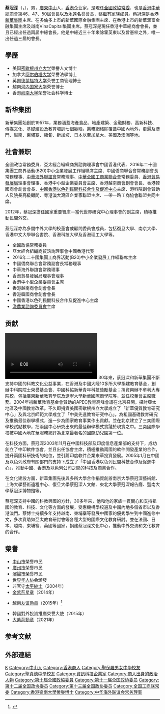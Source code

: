 {{多個問題|
{{Inappropriate tone|time=2018-05-09T06:27:37+00:00}}

{{Advert |time=2018-05-09T14:22:25+00:00 }}
}}
'''蔡冠深'''{{大紫荊}}{{GBSHK}}{{JP}}（{{lang-en|Jonathan Choi Koon-shum}}，{{bd|1957年|}}），男，[[廣東省|廣東]][[中山市|中山]]人，[[香港|香港]]企业家，是現任[[全國政協常委|全國政協常委]]，也是[[香港中華總商會|香港中華總商會]]第46、47、50屆會長以及永遠名譽會長，[[蔡繼有家族|蔡繼有家族]]成員。蔡冠深是[[香港新華集團|香港新華集團]]主席、在多倫多上市的新華國際金融集團主席、在香港上市的新華滙富金融集團主席及越南VinaCapital集團主席。蔡冠深是現任香港中華總商會會長，並且已經出任過兩屆中總會長。他是中總近三十年來除霍英東以及曾憲梓之外，唯一出任過三屆的會長。

== 學歷 ==
* 美国[[密歇根州立大学|密歇根州立大学]]榮譽人文博士
* 加拿大[[阿尔伯塔大学|阿尔伯塔大学]]榮譽法學博士
* 英国[[德蒙福特大学|德蒙福特大学]]荣誉工商管理博士
* 越南[[河内国家大学|河内国家大学]]荣誉博士
* 香港[[嶺南大學_(香港)|岭南大学]]荣誉社会科学博士

== 新华集团 ==
新華集團始創於1957年，業務涵蓋海產食品、地產建築、金融財務、高新科技、傳媒文化、基礎建設及教育培訓七個範疇。業務網絡除覆蓋中國內地外，更遍及澳門、越南、柬埔寨、緬甸、新加坡、日本以至加拿大、美國及澳洲等地。

== 社會兼职 ==
全國政協常務委員、亞太經合組織商貿諮詢理事會中國香港代表、2016年二十國集團工商界活動(B20)中小企業發展工作組聯席主席、中國僑商聯合會常務副會長常務理事、[[中華海外聯誼會|中華海外聯誼會]]常務理事、[[中華全國工商業聯合會|中華全國工商業聯合會]]常務委員、[[香港貿易發展局|香港貿易發展局]]理事會理事、香港中小型企業委員會主席、香港越南商會創會會長、香港韓國商會創會會長、[[中國香港以色列民間科技合作及促進中心|中國香港以色列民間科技合作及促進中心]]主席、港科院創會贊助人及院長高級顧問、粵港澳大灣區企業家聯盟主席、一帶一路工商協會聯盟共同主席。

2012年，蔡冠深擔任國家重要智庫—當代世界研究中心理事會的副主席，積極推動民間外交。

蔡冠深亦為多間中外大學的校董會或顧問委員會成員，包括復旦大學、南京大學、香港中文大學聯合書院、香港科技大學及香港理工大學等。

* 全國政協常務委員
* 亞太經合組織商貿諮詢理事會中國香港代表
* 2016年二十國集團工商界活動(B20)中小企業發展工作組聯席主席
* 中國僑商聯合會常務副會長常務理事
* 中華海外聯誼會常務理事
* 香港貿易發展局理事會理事
* 香港中小型企業委員會主席
* 香港越南商會創會會長
* 香港韓國商會創會會長
* 中國香港以色列民間科技合作及促進中心主席
* [[漁農業諮詢委員會|漁農業諮詢委員會]]主席

== 贡献 ==
[[File:2021年3月6日_蔡冠深：只有“爱国者治港”香港才能继续繁荣稳定.webm|2021年3月6日 蔡冠深：只有“爱国者治港”香港才能继续繁荣稳定]]
30年來，蔡冠深和新華集團不斷支持中國的科教文化公益事業，在香港及中國大陸10多所大學捐建教育基金，創辦中科院院士榮譽基金會、中國科協新華青年科技獎勵基金；捐資興辦不牟利大專院校，包括廣東新華教育學院及遼寧大學新華國際商學院等，並任校董會主席職務。2004年初新華教育基金會贊助的APEC教育高峰會議在北京召開，探討亞太地區及中國教育改革。不久即捐資美國密歇根州立大學成立了「新華優質教育研究中心」及與北京師範大學成立了「中美先進教育研究中心」，為祖國基礎教育研究及推動最佳辦學模式，進一步為國家教育事業作出貢獻。並在北京建立了三奕國際學校試點教學，把兩國中心研究出來的最佳辦學模式實踐於現實之中。三奕國際學校被中國內地在華服務網評為北京最著名的國際幼兒園第一位。

在科技方面，蔡冠深2003年11月在中國科技部及印度信息產業部的支持下，成功創立了中印軟件協會，並且出任協會主席，積極推動兩國的軟件開發產業的合作，提升兩國科研技術的地位，並引薦印度軟件企業來華投資發展。2005年1月在中國及以色列政府有關部門的支持下成立了「中國香港以色列民間科技合作及促進中心」，推動中國、香港及以色列公司之間的科技及商業合作。

在文化建設方面，新華集團先後與多所大學合作捐資創辦南京大學蔡冠深藝術館、上海大學藝術遠程中心、復旦大學蔡冠深人文館、東北大學蔡冠深報告廳、暨南大學蔡冠深博物館等。

蔡冠深支持中國的科教興國的方針，30多年來，他和他的家族一貫關心和支持祖國的教育、科技、文化等方面的發展，受惠機構學校遍及中國內地多個省市以及香港澳門。蔡博士持續多年支持越南、柬埔寨等發展中國家的優秀學生到中國進修中文，多次資助如亞太教育研討會等各種大型的國際文化教育研討。並在法國、日本、越南、柬埔寨、英國等國家，捐建蔡冠深文化中心，推動中外交流和文化教育的合作。

== 榮譽 ==
* [[中山市|中山市]]榮譽市民
* [[廣州市|廣州市]]榮譽市民 
* [[瀋陽市|瀋陽市]]榮譽市民 
* [[世界华人协会|世界华人协会]]頒發 {{when|time=2018-07-26|世界杰出华人奖}}
* 非官守[[太平紳士|太平紳士]]（2004年）
* [[金紫荊星章|金紫荊星章]]（2014年）
* {{友谊勋章 (越南)}} 越南[[友谊勋章_(越南)|友谊勋章]]（2015年）<ref>{{cite web |author1=乐艳娜 |author2=章建华 |title=越南授予香港新华集团主席蔡冠深友谊勋章 |url=http://www.xinhuanet.com/world/2015-03/30/c_127636343.htm |publisher=新华网 |location=河内 |date=2015年3月30日 |access-date=2019年7月26日 |archive-date=2019年7月26日 |archive-url=https://web.archive.org/web/20190726084048/http://www.xinhuanet.com/world/2015-03/30/c_127636343.htm |dead-url=no }}</ref>
* 韓國對外投資推廣榮譽大使（2015年）
* [[大紫荊勳章|大紫荊勳章]]（2021年）

== 参考文献 ==
{{reflist}}

== 外部連結 ==
{{Navboxes 
| title  = 蔡冠深在[[中华海外联谊会|中华海外联谊会]]的职务
| list1  =
{{中华海外联谊会第二届理事会}}
{{中华海外联谊会第三届理事会}}
{{中华海外联谊会第五届理事会}}
}}
{{Navboxes 
| title  = 蔡冠深在[[中华全国工商业联合会|中华全国工商业联合会]]的职务
| list1  =
{{中华全国工商业联合会第九届执行委员会}}
}}
{{大紫荊勳賢}}
{{Authority control}}
{{DEFAULTSORT:Cai蔡}}
[[Category:蔡姓|K]]
[[Category:中山人|Category:中山人]]
[[Category:香港商人|Category:香港商人]]
[[Category:聖保羅男女中學校友|Category:聖保羅男女中學校友]]
[[Category:聖貞德中學校友|Category:聖貞德中學校友]]
[[Category:資訊科技企業家|Category:資訊科技企業家]]
[[Category:商人出身的政治人物|Category:商人出身的政治人物]]
[[Category:第十屆全國政協委員|Category:第十屆全國政協委員]]
[[Category:第十一届全国政协委员|Category:第十一届全国政协委员]]
[[Category:第十二届全国政协委员|Category:第十二届全国政协委员]]
[[Category:第十三届全国政协委员|Category:第十三届全国政协委员]]
[[Category:全国工商联常委|Category:全国工商联常委]]
[[Category:香港嶺南大學榮譽博士|Category:香港嶺南大學榮譽博士]]
[[Category:中华海外联谊会常务理事|Category:中华海外联谊会常务理事]]